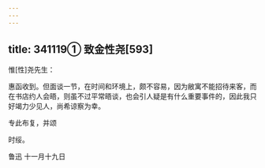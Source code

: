 ```yaml
---
---
---
```

title: 341119① 致金性尧[593]
---




惟[性]尧先生：

惠函收到。但面谈一节，在时间和环境上，颇不容易，因为敝寓不能招待来客，而在书店约人会晤，则虽不过平常晤谈，也会引人疑是有什么重要事件的，因此我只好竭力少见人，尚希谅察为幸。

专此布复，并颂

时绥。

鲁迅 十一月十九日